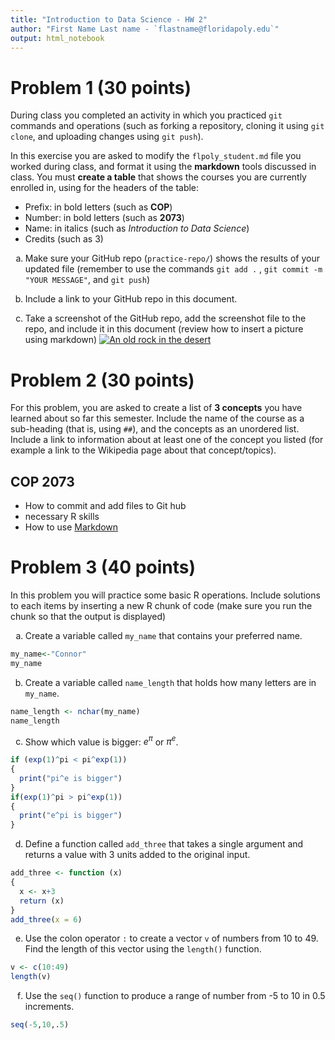 ```yaml
---
title: "Introduction to Data Science - HW 2"
author: "First Name Last name - `flastname@floridapoly.edu`"
output: html_notebook
---
```




# Problem 1 (30 points)

During class you completed an activity in which you practiced `git` commands and operations (such as forking a repository, cloning it using `git clone`, and uploading changes using `git push`).

In this exercise you are asked to modify the `flpoly_student.md` file you worked during class, and format it using the **markdown** tools discussed in class. You must **create a table** that shows the courses you are currently enrolled in, using for the headers of the table: 

- Prefix: in bold letters (such as **COP**)
- Number: in bold letters (such as **2073**)
- Name: in italics (such as _Introduction to Data Science_)
- Credits (such as 3)

a. Make sure your GitHub repo (`practice-repo/`) shows the results of your updated file (remember to use the commands `git add .` , `git commit -m "YOUR MESSAGE"`, and `git push`) 

b. Include a link to your GitHub repo in this document.

c. Take a screenshot of the GitHub repo, add the screenshot file to the repo, and include it in this document (review how to insert a picture using markdown)
[![An old rock in the desert](https://github.com/hoxtibals/practice-repo/blob/main/Screenshot%20for%20HW2.png?raw=true "The link should work when you click the picture")](https://github.com/hoxtibals/practice-repo)

# Problem 2 (30 points)

For this problem, you are asked to create a list of **3 concepts** you have learned about so far this semester. Include the name of the course as a sub-heading (that is, using `##`), and the concepts as an unordered list. Include a link to information about at least one of the concept you listed (for example a link to the Wikipedia page about that concept/topics).


## COP 2073 
- How to commit and add files to Git hub
- necessary  R skills
- How to use [Markdown](https://www.markdownguide.org/basic-syntax/)

# Problem 3 (40 points)

In this problem you will practice some basic R operations. Include solutions to each items by inserting a new R chunk of code (make sure you run the chunk so that the output is displayed)

(a) Create a variable called `my_name` that contains your preferred name.
```r
my_name<-"Connor"
my_name
```

(b) Create a variable called `name_length` that holds how many letters are in `my_name`.
```r
name_length <- nchar(my_name)
name_length
```


(c) Show which value is bigger: $e^\pi$ or $\pi^e$. 
```r

if (exp(1)^pi < pi^exp(1))
{
  print("pi^e is bigger")
}
if(exp(1)^pi > pi^exp(1))
{
  print("e^pi is bigger")
}
```


(d) Define a function called `add_three` that takes a single argument and returns a value with 3 units added to the original input.
```r

add_three <- function (x)
{
  x <- x+3
  return (x)
}
add_three(x = 6)

```

(e) Use the colon operator `:` to create a vector `v` of numbers from 10 to 49. Find the length of this vector using the `length()` function.
```r
v <- c(10:49)
length(v)
```


(f) Use the `seq()` function to produce a range of number from -5 to 10 in 0.5 increments.

```r
seq(-5,10,.5)
```


